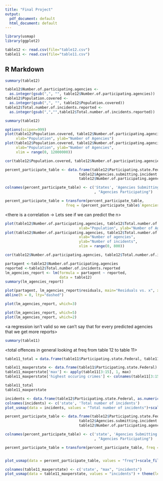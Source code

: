 ```yaml
---
title: "Final Project"
output:
  pdf_document: default
  html_document: default
---
```


```r
library(usmap)
library(ggplot2)

table12 <- read.csv(file="table12.csv")
table11 <- read.csv(file="table11.csv")
```

## R Markdown


```r
summary(table12)

table12$Number.of.participating.agencies <- 
  as.integer(gsub(",", "", table12$Number.of.participating.agencies))
table12$Population.covered <- 
  as.integer(gsub(",", "", table12$Population.covered))
table12$Total.number.of.incidents.reported <-
  as.integer(gsub(",","",table12$Total.number.of.incidents.reported))

summary(table12)
```

<First check if there is a correlation with the number of agencies participating
and the population>
```r
options(scipen=999)
plot(table12$Population.covered, table12$Number.of.participating.agencies, 
     xlab="Population", ylab="Number of Agencies")
plot(table12$Population.covered, table12$Number.of.participating.agencies, 
     xlab="Population", ylab="Number of Agencies",
     xlim = range(0, 12000000)) 

cor(table12$Population.covered, table12$Number.of.participating.agencies)
```

<See how many of agencies are submitting reports out of number submitting>
<data shows that a very low number agencies are actually submitting reports>
```r

percent_participate_table <- data.frame(table12$Participating.state.Federal,
                                  table12$Agencies.submitting.incident.reports,
                                  table12$Number.of.participating.agencies)

colnames(percent_participate_table) <- c('States', 'Agencies Submitting Reports'
                                         , "Agencies Participating")

percent_participate_table = transform(percent_participate_table, 
                            freq = (percent_participate_table$`Agencies Submitting Reports`/percent_participate_table$`Agencies Participating`)*100)

```



<there is a correlation -> Lets see if we can predict the n>
<first lets see if the number of ag>
```r
plot(table12$Number.of.participating.agencies, table12$Total.number.of.incidents.reported, 
                                  xlab="Population", ylab="Number of Agencies")
plot(table12$Number.of.participating.agencies, table12$Total.number.of.incidents.reported, 
                                  xlab="Number of agencies", 
                                  ylab="Number of incidents", 
                                  xlim = range(0, 800))

cor(table12$Number.of.participating.agencies, table12$Total.number.of.incidents.reported)
```
<lets see if there is an increase of agencies means an increase of reports>
```r
partagent <-table12$Number.of.participating.agencies
reported <-table12$Total.number.of.incidents.reported
lm_agencies_report <- lm(formula = partagent ~ reported,
                         data = table12)
summary(lm_agencies_report)
```

<linear regression assumptions test>
```r

plot(partagent, lm_agencies_report$residuals, main="Residuals vs. x", xlab="x, Scaled speed", ylab="Residuals")
abline(h = 0, lty="dashed")
```

```r
plot(lm_agencies_report, which=3)
```

```r
plot(lm_agencies_report, which=5)
plot(lm_agencies_report, which=2)
```
<a regression isn't valid so we can't say that for every predicted agencies that we get more reports>

<now look at the number of offenses we are seeing across state lines>
```r
summary(table11)
```
<total offences in general looking at freq from table 12 to table 11>
```r
table11_total = data.frame(table11$Participating.state.Federal, table11$Total.offenses, percent_participate_table$freq)
```

<most common crimes per state>
```r
table11_maxperstate <- data.frame(table11$Participating.state.Federal)
table11_maxperstate['max'] <- apply(table11[3:15], 1, max)
table11_maxperstate['highest occuring crimes'] <- colnames(table11[3:15])[max.col(table11[3:15], ties.method = "first")]

table11_total
table11_maxperstate
```

```r
incidents <- data.frame(table12$Participating.state.Federal, as.numeric(gsub(",","",table12$Total.number.of.incidents.reported)))
colnames(incidents) <- c('state', 'Total number of incidents')
plot_usmap(data = incidents, values = "Total number of incidents")+scale_fill_continuous(name = "Number of Incidents",low = "white", high ="darkblue", label = scales::comma) + theme(legend.position = "right")
```


```r
percent_participate_table <- data.frame(table12$Participating.state.Federal,
                                  table12$Agencies.submitting.incident.reports,
                                  table12$Number.of.participating.agencies)

colnames(percent_participate_table) <- c('state', 'Agencies Submitting Reports'
                                         , "Agencies Participating")

percent_participate_table = transform(percent_participate_table, freq = (percent_participate_table$`Agencies Submitting Reports`/percent_participate_table$`Agencies Participating`)*100)


plot_usmap(data = percent_participate_table, values = "freq")+scale_fill_continuous(name = "Percent of Participating Agencies",low = "white", high ="darkblue", label = scales::comma) + theme(legend.position = "right")
```

```r

colnames(table11_maxperstate) <- c('state', "max", "incidents")
plot_usmap(data = table11_maxperstate, values = "incidents") + theme(legend.position = "right") + scale_fill_brewer(name = "Incidents with the highest occurrence",type = 'qual', palette = 1) 
```

